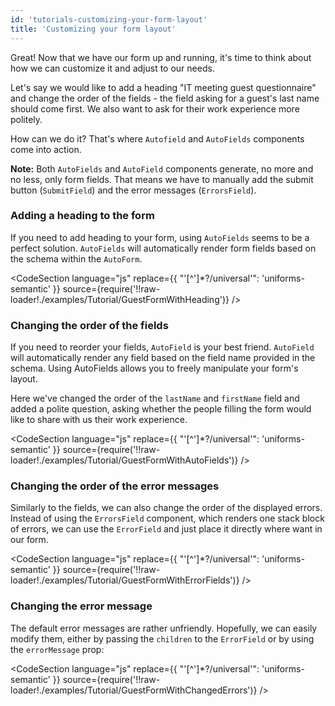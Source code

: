 ```yaml
---
id: 'tutorials-customizing-your-form-layout'
title: 'Customizing your form layout'
---
```



Great! Now that we have our form up and running, it's time to think about how we can customize it and adjust to our needs.

Let's say we would like to add a heading "IT meeting guest questionnaire" and change the order of the fields - the field asking for a guest's last name should come first.
We also want to ask for their work experience more politely.

How can we do it? That's where `Autofield` and `AutoFields` components come into action.

**Note:** Both `AutoFields` and `AutoField` components generate, no more and no less, only form fields.
That means we have to manually add the submit button (`SubmitField`) and the error messages (`ErrorsField`).

### Adding a heading to the form

If you need to add heading to your form, using `AutoFields` seems to be a perfect solution.
`AutoFields` will automatically render form fields based on the schema within the `AutoForm`.

<CodeSection
  language="js"
  replace={{ "'[^']*?/universal'": 'uniforms-semantic' }}
  source={require('!!raw-loader!./examples/Tutorial/GuestFormWithHeading')}
/>

<TutorialForm>
  <GuestFormWithHeading />
</TutorialForm>

### Changing the order of the fields

If you need to reorder your fields, `AutoField` is your best friend.
`AutoField` will automatically render any field based on the field name provided in the schema.
Using AutoFields allows you to freely manipulate your form's layout.

Here we've changed the order of the `lastName` and `firstName` field and added a polite question,
asking whether the people filling the form would like to share with us their work experience.

<CodeSection
  language="js"
  replace={{ "'[^']*?/universal'": 'uniforms-semantic' }}
  source={require('!!raw-loader!./examples/Tutorial/GuestFormWithAutoFields')}
/>

<TutorialForm>
  <GuestFormWithAutoFields />
</TutorialForm>

### Changing the order of the error messages

Similarly to the fields, we can also change the order of the displayed errors.
Instead of using the `ErrorsField` component, which renders one stack block of errors,
we can use the `ErrorField` and just place it directly where want in our form.

<CodeSection
  language="js"
  replace={{ "'[^']*?/universal'": 'uniforms-semantic' }}
  source={require('!!raw-loader!./examples/Tutorial/GuestFormWithErrorFields')}
/>

<TutorialForm>
  <GuestFormWithErrorFields />
</TutorialForm>

### Changing the error message

The default error messages are rather unfriendly. Hopefully, we can easily modify them,
either by passing the `children` to the `ErrorField` or by using the `errorMessage` prop:

<CodeSection
  language="js"
  replace={{ "'[^']*?/universal'": 'uniforms-semantic' }}
  source={require('!!raw-loader!./examples/Tutorial/GuestFormWithChangedErrors')}
/>

<TutorialForm>
  <GuestFormWithChangedErrors />
</TutorialForm>
